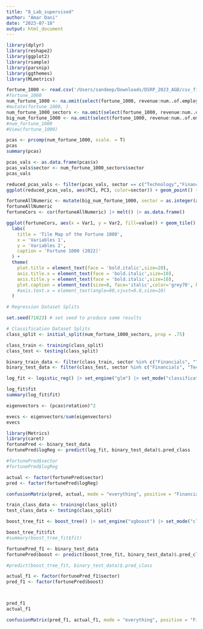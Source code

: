 ```yaml
---
title: "8_Lab_supervised"
author: "Amar Dani"
date: "2023-07-18"
output: html_document
---
```


```r
library(dplyr)
library(reshape2)
library(ggplot2)
library(rsample)
library(parsnip) 
library(ggthemes)
library(MLmetrics)
```

```r
fortune_1000 <- read.csv('/Users/sandeep/Downloads/DSRP_2023_AGD/csv_files/Fortune_1000.csv')
#fortune_1000
num_fortune_1000 <- na.omit(select(fortune_1000, revenue:num..of.employees))
#mutate(fortune_1000, )
num_fortune_1000_sectors <- na.omit(select(fortune_1000, revenue:num..of.employees,sector))
big_num_fortune_1000 <- na.omit(select(fortune_1000, revenue:num..of.employees,sector, state))
#num_fortune_1000
#View(fortune_1000)
```

```r
pcas <- prcomp(num_fortune_1000, scale. = T)
pcas
summary(pcas)
```
```r
pcas_vals <- as.data.frame(pcas$x)
pcas_vals$sector <- num_fortune_1000_sectors$sector
pcas_vals
```
```r
reduced_pcas_vals <- filter(pcas_vals, sector == c("Technology","Financials"))
ggplot(reduced_pcas_vals, aes(PC1, PC3, color=sector)) + geom_point() + theme_minimal()
```
```r
fortuneAllNumeric <- mutate(big_num_fortune_1000, sector = as.integer(as.factor(sector)), state = as.integer(as.factor(state)))
fortuneAllNumeric
fortuneCors <- cor(fortuneAllNumeric) |> melt() |> as.data.frame()

ggplot(fortuneCors, aes(x = Var1, y = Var2, fill=value)) + geom_tile() + scale_fill_gradient2(low = "red", high ='blue', mid = 'white', midpoint = 0) +
  labs(
    title = 'Tile Map of the Fortune 1000',
    x = 'Variables 1',
    y = 'Variables 2',
    caption = 'Fortune 1000 (2022)'
  ) + 
  theme(
    plot.title = element_text(face = 'bold.italic',size=20),
    axis.title.x = element_text(face = 'bold.italic',size=10),
    axis.title.y = element_text(face = 'bold.italic',size=10),
    plot.caption = element_text(size=8, face='italic',color='grey70', hjust=0)
    #axis.text.x = element_text(angle=90,vjust=0.8,size=10)
  )
```
```r
# Regression Dataset Splits

set.seed(71823) # set seed to produce same results

# Classification Dataset Splits
class_split <- initial_split(num_fortune_1000_sectors, prop = .75) 

class_train <- training(class_split) 
class_test <- testing(class_split)
```

```r
binary_train_data <- filter(class_train, sector %in% c("Financials", "Technology"))
binary_test_data <- filter(class_test, sector %in% c("Financials", "Technology"))

log_fit <- logistic_reg() |> set_engine("glm") |> set_mode("classification") |> fit(as.factor(sector) ~ revenue + profit + num..of.employees, data = binary_train_data) 

log_fit$fit
summary(log_fit$fit)
```
```r
eigenvectors <- (pcas$rotation)^2

evecs <- eigenvectors/sum(eigenvectors)
evecs
```
```r
library(Metrics)
library(caret)
fortunePred <- binary_test_data
fortunePred$logReg <- predict(log_fit, binary_test_data)$.pred_class

#fortunePred$sector
#fortunePred$logReg

actual <- factor(fortunePred$sector)
pred <- factor(fortunePred$logReg)

confusionMatrix(pred, actual, mode = "everything", positive = "Financials")


```
```r

train_class_data <- training(class_split)
test_class_data <- testing(class_split)

boost_tree_fit <- boost_tree() |> set_engine("xgboost") |> set_mode("classification") |> fit(as.factor(sector) ~ revenue + profit + num..of.employees, data = binary_train_data)

boost_tree_fit$fit
#summary(boost_tree_fit$fit)

fortunePred_f1 <- binary_test_data
fortunePred$boost <- predict(boost_tree_fit, binary_test_data)$.pred_class

#predict(boost_tree_fit, binary_test_data)$.pred_class

actual_f1 <- factor(fortunePred_f1$sector)
pred_f1 <- factor(fortunePred$boost)



pred_f1
actual_f1

confusionMatrix(pred_f1, actual_f1, mode = "everything", positive = "Financials")
```

